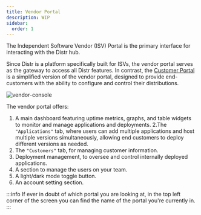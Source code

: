 ```yaml
---
title: Vendor Portal
description: WIP
sidebar:
  order: 1
---
```


The Independent Software Vendor (ISV) Portal is the primary interface for interacting with the Distr hub.

Since Distr is a platform specifically built for ISVs, the vendor portal serves as the gateway to access all Distr features. In contrast, the [Customer Portal](/products/cloud/docs/product/customer-portal/) is a simplified version of the vendor portal, designed to provide end-customers with the ability to configure and control their distributions.

![vendor-console](https://github.com/user-attachments/assets/c937bfb9-0727-4187-863c-7cce7c282c18)

The vendor portal offers: 

1. A main dashboard featuring uptime metrics, graphs, and table widgets to monitor and manage applications and deployments.
2.The `"Applications"` tab, where users can add multiple applications and host multiple versions simultaneously, allowing end customers to deploy different versions as needed.
3. The `"Customers"` tab, for managing customer information.
4. Deployment management, to oversee and control internally deployed applications.
5. A section to manage the users on your team.
6. A light/dark mode toggle button.
7. An account setting section.

:::info
If ever in doubt of which portal you are looking at, in the top left corner of the screen you can find the name of the portal you're currently in. 
:::